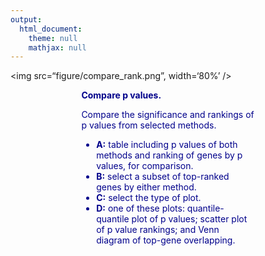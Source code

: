 ```yaml
---
output:
  html_document:
    theme: null
    mathjax: null
---
```


<div align='center'>
<img src="figure/compare_rank.png", width='80%' />
</div>
<div style="color:darkblue; padding:0 3cm">
**Compare p values.**

Compare the significance and rankings of p values from selected methods.

  - **A:** table including p values of both methods and ranking of genes by p values, for comparison.
  - **B:** select a subset of top-ranked genes by either method.
  - **C:** select the type of plot.
  - **D:** one of these plots: quantile-quantile plot of p values; scatter plot of p value rankings; and Venn diagram of top-gene overlapping. 

</div>